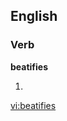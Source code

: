==English==

===Verb===
'''beatifies'''

# {{third-person singular of|[[beatify]]}}

[[vi:beatifies]]